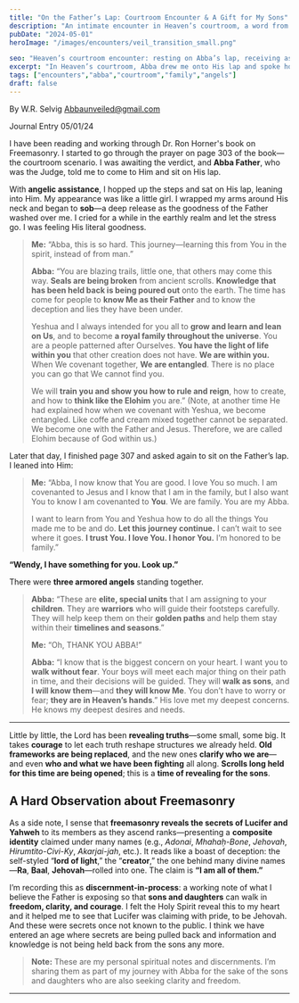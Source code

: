 ```yaml
---
title: "On the Father’s Lap: Courtroom Encounter & A Gift for My Sons"
description: "An intimate encounter in Heaven’s courtroom, a word from Abba, and a charge concerning my sons."
pubDate: "2024-05-01"
heroImage: "/images/encounters/veil_transition_small.png"

seo: "Heaven’s courtroom encounter: resting on Abba’s lap, receiving assurance for my children, and reflections on hidden deceptions."
excerpt: "In Heaven’s courtroom, Abba drew me onto His lap and spoke hope over my family. Three warrior angels were assigned to my sons. I left with peace—and with insight into long-hidden deceptions."
tags: ["encounters","abba","courtroom","family","angels"]
draft: false
---
```


By W.R. Selvig
Abbaunveiled@gmail.com

Journal Entry 05/01/24

I have been reading and working through Dr. Ron Horner's book on Freemasonry. I started to go through the prayer on page 303 of the book—the courtroom scenario. I was awaiting the verdict, and **Abba Father**, who was the Judge, told me to come to Him and sit on His lap.

With **angelic assistance**, I hopped up the steps and sat on His lap, leaning into Him. My appearance was like a little girl. I wrapped my arms around His neck and began to **sob**—a deep release as the goodness of the Father washed over me. I cried for a while in the earthly realm and let the stress go. I was feeling His literal goodness.

> **Me:** “Abba, this is so hard. This journey—learning this from You in the spirit, instead of from man.”
>
> **Abba:** “You are blazing trails, little one, that others may come this way. **Seals are being broken** from ancient scrolls. **Knowledge that has been held back is being poured out** onto the earth. The time has come for people to **know Me as their Father** and to know the deception and lies they have been under.
>
> Yeshua and I always intended for you all to **grow and learn and lean on Us**, and to become **a royal family throughout the universe**. You are a people patterned after Ourselves. **You have the light of life within you** that other creation does not have. **We are within you.** When We covenant together, **We are entangled**. There is no place you can go that We cannot find you.
>
> We will **train you and show you how to rule and reign**, how to create, and how to **think like the Elohim** you are.” (Note, at another time He had explained how when we covenant with Yeshua, we become entangled. Like coffe and cream mixed together cannot be separated. We become one with the Father and Jesus. Therefore, we are called Elohim because of God within us.)

Later that day, I finished page 307 and asked again to sit on the Father’s lap. I leaned into Him:

> **Me:** “Abba, I now know that You are good. I love You so much. I am covenanted to Jesus and I know that I am in the family, but I also want You to know I am covenanted to **You**. We are family. You are my Abba.
>
> I want to learn from You and Yeshua how to do all the things You made me to be and do. **Let this journey continue.** I can’t wait to see where it goes. **I trust You. I love You. I honor You.** I’m honored to be family.”

**“Wendy, I have something for you. Look up.”**

There were **three armored angels** standing together.

> **Abba:** “These are **elite, special units** that I am assigning to your **children**. They are **warriors** who will guide their footsteps carefully. They will help keep them on their **golden paths** and help them stay within their **timelines and seasons**.”
>
> **Me:** “Oh, THANK YOU ABBA!”
>
> **Abba:** “I know that is the biggest concern on your heart. I want you to **walk without fear**. Your boys will meet each major thing on their path in time, and their decisions will be guided. They will **walk as sons**, and **I will know them**—and **they will know Me**. You don’t have to worry or fear; **they are in Heaven’s hands**.” His love met my deepest concerns. He knows my deepest desires and needs.

---

Little by little, the Lord has been **revealing truths**—some small, some big. It takes **courage** to let each truth reshape structures we already held. **Old frameworks are being replaced**, and the new ones **clarify who we are**—and even **who and what we have been fighting** all along. **Scrolls long held for this time are being opened**; this is a **time of revealing for the sons**.

## A Hard Observation about Freemasonry

As a side note, I sense that **freemasonry reveals the secrets of Lucifer and Yahweh** to its members as they ascend ranks—presenting a **composite identity** claimed under many names (e.g., *Adonai*, *Mhahaḥ-Bone*, *Jehovah*, *Hirumtito-Civi-Ky*, *Akarjai-jah*, etc.). It reads like a boast of deception: the self-styled “**lord of light**,” the “**creator**,” the one behind many divine names—**Ra**, **Baal**, **Jehovah**—rolled into one. The claim is **“I am all of them.”**  

I’m recording this as **discernment-in-process**: a working note of what I believe the Father is exposing so that **sons and daughters** can walk in **freedom, clarity, and courage**. I felt the Holy Spirit reveal this to my heart and it helped me to see that Lucifer was claiming with pride, to be Jehovah. And these were secrets once not known to the public. I think we have entered an age where secrets are being pulled back and information and knowledge is not being held back from the sons any more.

> **Note:** These are my personal spiritual notes and discernments. I’m sharing them as part of my journey with Abba for the sake of the sons and daughters who are also seeking clarity and freedom.

---


